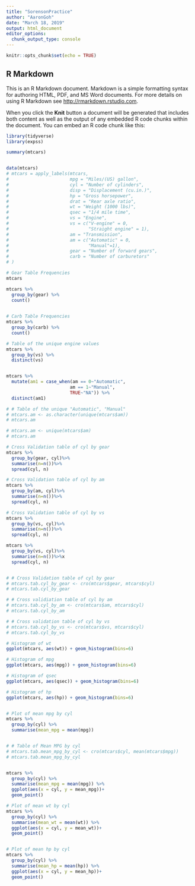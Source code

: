 ```yaml
---
title: "SorensonPractice"
author: "AaronGoh"
date: "March 18, 2019"
output: html_document
editor_options: 
  chunk_output_type: console
---
```


```r
knitr::opts_chunk$set(echo = TRUE)
```

## R Markdown

This is an R Markdown document. Markdown is a simple formatting syntax for authoring HTML, PDF, and MS Word documents. For more details on using R Markdown see <http://rmarkdown.rstudio.com>.

When you click the **Knit** button a document will be generated that includes both content as well as the output of any embedded R code chunks within the document. You can embed an R code chunk like this:



```r
library(tidyverse)
library(expss)

summary(mtcars)


data(mtcars)
# mtcars = apply_labels(mtcars,
#                       mpg = "Miles/(US) gallon",
#                       cyl = "Number of cylinders",
#                       disp = "Displacement (cu.in.)",
#                       hp = "Gross horsepower",
#                       drat = "Rear axle ratio",
#                       wt = "Weight (1000 lbs)",
#                       qsec = "1/4 mile time",
#                       vs = "Engine",
#                       vs = c("V-engine" = 0,
#                              "Straight engine" = 1),
#                       am = "Transmission",
#                       am = c("Automatic" = 0,
#                              "Manual"=1),
#                       gear = "Number of forward gears",
#                       carb = "Number of carburetors"
# )

# Gear Table Frequencies
mtcars

mtcars %>% 
  group_by(gear) %>% 
  count()
  

# Carb Table Frequencies
mtcars %>% 
  group_by(carb) %>% 
  count()

# Table of the unique engine values
mtcars %>% 
  group_by(vs) %>%
  distinct(vs) 


mtcars %>% 
  mutate(am1 = case_when(am == 0~"Automatic",
                        am == 1~"Manual",
                        TRUE~"NA")) %>% 
  distinct(am1)

# # Table of the unique "Automatic", "Manual" 
# mtcars.am <- as.character(unique(mtcars$am))
# mtcars.am

# mtcars.am <- unique(mtcars$am)
# mtcars.am

# Cross Validation table of cyl by gear
mtcars %>% 
  group_by(gear, cyl)%>%
  summarise(n=n())%>%
  spread(cyl, n)

# Cross Validation table of cyl by am
mtcars %>% 
  group_by(am, cyl)%>%
  summarise(n=n())%>%
  spread(cyl, n)

# Cross Validation table of cyl by vs
mtcars %>% 
  group_by(vs, cyl)%>%
  summarise(n=n())%>%
  spread(cyl, n)

mtcars %>% 
  group_by(vs, cyl)%>%
  summarise(n=n())%>%x
  spread(cyl, n)


# # Cross Validation table of cyl by gear
# mtcars.tab.cyl_by_gear <- cro(mtcars$gear, mtcars$cyl)
# mtcars.tab.cyl_by_gear

# # Cross validiation table of cyl by am
# mtcars.tab.cyl_by_am <- cro(mtcars$am, mtcars$cyl)
# mtcars.tab.cyl_by_am

# # Cross validation table of cyl by vs
# mtcars.tab.cyl_by_vs <- cro(mtcars$vs, mtcars$cyl)
# mtcars.tab.cyl_by_vs

# Histogram of wt
ggplot(mtcars, aes(wt)) + geom_histogram(bins=6)

# Histogram of mpg
ggplot(mtcars, aes(mpg)) + geom_histogram(bins=6)

# Histogram of qsec 
ggplot(mtcars, aes(qsec)) + geom_histogram(bins=6)

# Histogram of hp
ggplot(mtcars, aes(hp)) + geom_histogram(bins=6)


# Plot of mean mpg by cyl
mtcars %>% 
  group_by(cyl) %>% 
  summarise(mean_mpg = mean(mpg))


# # Table of Mean MPG by cyl
# mtcars.tab.mean_mpg_by_cyl <- cro(mtcars$cyl, mean(mtcars$mpg))
# mtcars.tab.mean_mpg_by_cyl


mtcars %>% 
  group_by(cyl) %>% 
  summarise(mean_mpg = mean(mpg)) %>%
  ggplot(aes(x = cyl, y = mean_mpg))+
  geom_point()

# Plot of mean wt by cyl
mtcars %>% 
  group_by(cyl) %>% 
  summarise(mean_wt = mean(wt)) %>%
  ggplot(aes(x = cyl, y = mean_wt))+
  geom_point()


# Plot of mean hp by cyl
mtcars %>% 
  group_by(cyl) %>% 
  summarise(mean_hp = mean(hp)) %>%
  ggplot(aes(x = cyl, y = mean_hp))+
  geom_point()

```
